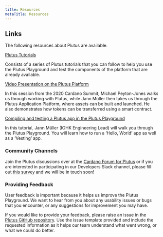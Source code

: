 ```yaml
---
title: Resources
metaTitle: Resources
---
```


## Links

The following resources about Plutus are available:

[Plutus Tutorials](https://plutus-apps.readthedocs.io/en/latest/plutus/tutorials/index.html)

Consists of a series of Plutus tutorials that you can follow to help you use the
Plutus Playground and test the components of the platform that are already
available.

[Video Presentation on the Plutus Platform](https://www.youtube.com/watch?v=usMPt8KpBeI&feature=youtu.be)

In this session from the 2020 Cardano Summit, Michael Peyton-Jones walks us
through working with Plutus, while Jann Müller then takes us through the Plutus
Application Platform, where assets can be built and launched. He also
demonstrates how tokens can be transferred using a smart contract.

[Compiling and testing a Plutus app in the Plutus Playground](https://www.youtube.com/watch?v=DhRS-JvoCw8&feature=youtu.be)

In this tutorial, Jann Müller (IOHK Engineering Lead) will walk you through the
Plutus Playground. You will learn how to run a ‘Hello, World’ app as well as a
‘Vesting’ app.

### Community Channels

Join the Plutus discussions over at the
[Cardano Forum for Plutus](https://forum.cardano.org/c/developers/cardano-plutus/148)
or if you are interested in participating in our Developers Slack channel,
please fill out [this survey](https://input-output.typeform.com/to/gQ0t9ep5) and
we will be in touch soon!

### Providing Feedback

User feedback is important because it helps us improve the Plutus Playground. We
want to hear from you about any usability issues or bugs that you encounter, or
any suggestions for improvement you may have.

If you would like to provide your feedback, please raise an issue in the
[Plutus GitHub repository](https://github.com/input-output-hk/plutus/issues).
Use the issue template provided and include the requested information as it
helps our team understand what went wrong, or what we could do better.
